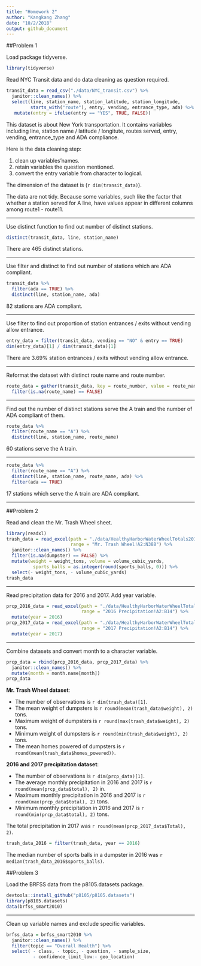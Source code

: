 ```yaml
---
title: "Homework 2"
author: "Kangkang Zhang"
date: "10/2/2018"
output: github_document
---
```


##Problem 1

Load package tidyverse.
```r
library(tidyverse)
```

Read NYC Transit data and do data cleaning as question required.
```r
transit_data = read_csv("./data/NYC_transit.csv") %>% 
  janitor::clean_names() %>%  
  select(line, station_name, station_latitude, station_longitude,
         starts_with("route"), entry, vending, entrance_type, ada) %>% 
   mutate(entry = ifelse(entry == "YES", TRUE, FALSE))
```

This dataset is about New York transportation. It contains variables including line, station name / latitude / longitute, routes served, entry, vending, entrance_type and ADA compliance.

Here is the data cleaning step:

1.   clean up variables'names.
1.   retain variables the question mentioned.
1.   convert the entry variable from character to logical.

The dimension of the dataset is (`r dim(transit_data)`).

The data are not tidy. Because some variables, such like the factor that whether a station served for A line, have values appear in different columns among route1 - route11. 

----------------------------

Use distinct function to find out number of distinct stations.
```r
distinct(transit_data, line, station_name)
```
There are 465 distinct stations.

----------------------------

Use filter and distinct to find out number of stations which are ADA compliant.
```r
transit_data %>% 
  filter(ada == TRUE) %>% 
  distinct(line, station_name, ada)
```
82 stations are ADA compliant.

----------------------------

Use filter to find out proportion of station entrances / exits without vending allow entrance.
```r
entry_data = filter(transit_data, vending == "NO" & entry == TRUE) 
dim(entry_data)[1] / dim(transit_data)[1]
```
There are 3.69% station entrances / exits without vending allow entrance.

----------------------------

Reformat the dataset with distinct route name and route number.
```r
route_data = gather(transit_data, key = route_number, value = route_name, route1:route11) %>% 
  filter(is.na(route_name) == FALSE)
```

----------------------------

Find out the number of distinct stations serve the A train and the number of ADA compliant of them.
```r
route_data %>% 
  filter(route_name == "A") %>% 
  distinct(line, station_name, route_name)
```
60 stations serve the A train.

----------------------------

```r
route_data %>% 
  filter(route_name == "A") %>% 
  distinct(line, station_name, route_name, ada) %>% 
  filter(ada == TRUE)
```
17 stations which serve the A train are ADA compliant.

----------------------------

##Problem 2

Read and clean the Mr. Trash Wheel sheet.
```r
library(readxl)
trash_data = read_excel(path = "./data/HealthyHarborWaterWheelTotals2018-7-28.xlsx", 
                        range = "Mr. Trash Wheel!A2:N388") %>% 
  janitor::clean_names() %>% 
  filter(is.na(dumpster) == FALSE) %>% 
  mutate(weight = weight_tons, volume = volume_cubic_yards, 
          sports_balls = as.integer(round(sports_balls, 0))) %>% 
  select(- weight_tons, - volume_cubic_yards)
trash_data
```

----------------------------------------

Read precipitation data for 2016 and 2017. Add year variable.
```r
prcp_2016_data = read_excel(path = "./data/HealthyHarborWaterWheelTotals2018-7-28.xlsx", 
                            range = "2016 Precipitation!A2:B14") %>% 
  mutate(year = 2016)
prcp_2017_data = read_excel(path = "./data/HealthyHarborWaterWheelTotals2018-7-28.xlsx", 
                            range = "2017 Precipitation!A2:B14") %>% 
  mutate(year = 2017)
```

----------------------------------------

Combine datasets and convert month to a character variable.
```r
prcp_data = rbind(prcp_2016_data, prcp_2017_data) %>% 
  janitor::clean_names() %>% 
  mutate(month = month.name[month])
prcp_data
```

**Mr. Trash Wheel dataset**:

*   The number of observations is `r dim(trash_data)[1]`. 
*   The mean weight of  dumpsters is `r round(mean(trash_data$weight), 2)` tons. 
*   Maximum weight of dumpsters is `r round(max(trash_data$weight), 2)` tons.
*   Minimum weight of dumpsters is `r round(min(trash_data$weight), 2)` tons.
*   The mean homes powered of dumpsters is `r round(mean(trash_data$homes_powered))`.

**2016 and 2017 precipitation dataset**:

*   The number of observations is `r dim(prcp_data)[1]`. 
*   The average monthly precipitation in 2016 and 2017 is `r round(mean(prcp_data$total), 2)` in. 
*   Maximum monthly precipitation in 2016 and 2017 is `r round(max(prcp_data$total), 2)` tons.
*   Minimum monthly precipitation in 2016 and 2017 is `r round(min(prcp_data$total), 2)` tons.

The total precipitation in 2017 was `r round(mean(prcp_2017_data$Total), 2)`.
```r
trash_data_2016 = filter(trash_data, year == 2016) 
```

The median number of sports balls in a dumpster in 2016 was `r  median(trash_data_2016$sports_balls)`.

##Problem 3

Load the BRFSS data from the p8105.datasets package.
```r
devtools::install_github("p8105/p8105.datasets")
library(p8105.datasets)
data(brfss_smart2010)
```

--------------------------------

Clean up variable names and exclude specific variables.
```r
brfss_data = brfss_smart2010 %>% 
  janitor::clean_names() %>% 
  filter(topic == "Overall Health") %>% 
  select( - class, - topic, - question, - sample_size, 
          - confidence_limit_low:- geo_location)
```

